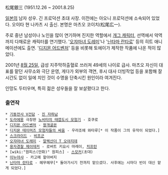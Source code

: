 松尾銀三
(1951.12.26 ~ 2001.8.25)

[[일본]]의 남자 성우. 긴 프로덕션 초대 사장. 이전에는 아오니 프로덕션에 소속되어 있었다. 오이타 현 나카츠 시 출신. 본명은 마츠오 코이치(松尾広一).

주로 중년 남성이나 노인을 많이 연기하며 진지한 역할에서 [[개그 캐릭터]], 선역에서 악역까지 다채로운 캐릭터를 연기했다. '[[오쟈마녀 도레미]]'나 '[[닌타마 란타로]]' 등의 히트 애니메이션에도 출연. '[[디지몬 어드벤처]]' 등을 비롯해 토에이가 제작한 작품에 나온 적이 많았다.

2001년 [[8월 25일]], 급성 지주막하출혈로 쓰러져 49세의 나이로 급사. 마츠오 자신이 대표를 맡던 사무소와 극단 운영, 게다가 외부의 객연, 후시 대사 더빙작업 등을 포함해 잘 시간도 없이 일에 치인 것이 수명을 단축시킨 원인이라 여겨진다.

인망도 두터우며, 특히 젊은 성우들을 잘 보살폈다고 한다.

=== 출연작 ===
 * [[기동전사 V건담]] - [[진 자하남]]
 * [[도라에몽]] 극장판 [[노비타의 태엽도시 모험기]] - 호쿠로
 * [[디지몬 어드벤처]] - [[왕개굴몬]]
 * [[디지몬 테이머즈 모험자들의 싸움]] - 우라조에 와타루[* 이 작품이 그의 유작이 되었다.]
 * [[스크라이드]] - [[비프군]]
 * [[오쟈마녀 도레미]] - [[알렉산더 T 오야지데]]
 * [[용자경찰 제이데커]] - 로버트 키요시 마레이, [[치프턴]]
 * [wiki:"원피스(만화)" 원피스] - [[스모커(원피스)|스모커]](초대)
 * [[이누야샤]] - 카고메 할아버지
 * [[닌타마 란타로]] - 헤무헤무[* 돌아가시기 전까지 맡으셨다. 사후에는 시마다 빈이 대신 맡게 되었다.]
